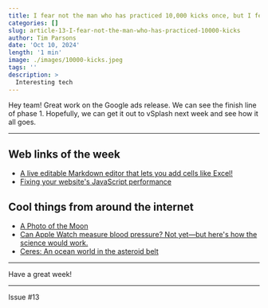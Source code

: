 ```yaml
---
title: I fear not the man who has practiced 10,000 kicks once, but I fear the man who has practiced one kick 10,000 times. - Bruce Lee
categories: []
slug: article-13-I-fear-not-the-man-who-has-practiced-10000-kicks
author: Tim Parsons
date: 'Oct 10, 2024'
length: '1 min'
image: ./images/10000-kicks.jpeg
tags: ''
description: >
  Interesting tech
--- 
```


Hey team!
Great work on the Google ads release. We can see the finish line of phase 1. Hopefully, we can get it out to vSplash next week and see how it all goes.

---

## Web links of the week

- [A live editable Markdown editor that lets you add cells like Excel!](https://tenno.app/)
- [Fixing your website's JavaScript performance](https://developer.mozilla.org/en-US/blog/fix-javascript-performance/)

## Cool things from around the internet

- [A Photo of the Moon](https://www.thisiscolossal.com/2024/10/darya-kawa-mirza-moon-photos/)
- [Can Apple Watch measure blood pressure? Not yet—but here's how the science would work.](https://www.empirical.health/blog/apple-watch-blood-pressure/)
- [Ceres: An ocean world in the asteroid belt](https://www.astronomy.com/science/ceres-an-ocean-world-in-the-asteroid-belt/)
---

Have a great week!

---

Issue #13
